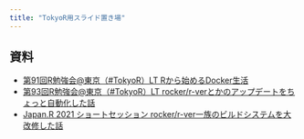 ```yaml
---
title: "TokyoR用スライド置き場"
---
```


## 資料

- [第91回R勉強会@東京（#TokyoR）LT Rから始めるDocker生活](./tokyor_91lt/docker.html)
- [第93回R勉強会@東京（#TokyoR）LT rocker/r-verとかのアップデートをちょっと自動化した話](./tokyor_93lt/rocker.html)
- [Japan.R 2021 ショートセッション rocker/r-ver一族のビルドシステムを大改修した話](./japanr2021lt/rocker.html)
